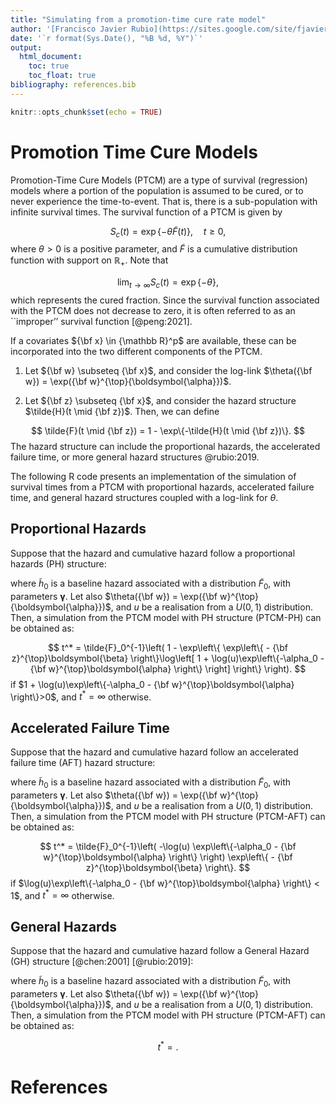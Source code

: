 ```yaml
---
title: "Simulating from a promotion-time cure rate model"
author: '[Francisco Javier Rubio](https://sites.google.com/site/fjavierrubio67/)'
date: '`r format(Sys.Date(), "%B %d, %Y")`'
output:
  html_document:
    toc: true
    toc_float: true
bibliography: references.bib
---
```


```r
knitr::opts_chunk$set(echo = TRUE)
```

# Promotion Time Cure Models

Promotion-Time Cure Models (PTCM) are a type of survival (regression) models where a portion of the population is assumed to be cured, or to never experience the time-to-event. That is, there is a sub-population with infinite survival times. The survival function of a PTCM is given by

$$
S_c(t) = \exp\left\{ -\theta \tilde{F}(t) \right\}, \quad t \geq 0,
$$
where $\theta>0$ is a positive parameter, and $\tilde{F}$ is a cumulative distribution function with support on ${\mathbb R}_+$. Note that 

$$
\lim_{t\to\infty} S_c(t) = \exp\{-\theta\},
$$
which represents the cured fraction. Since the survival function associated with the PTCM does not decrease to zero, it is often referred to as an ``improper'' survival function [@peng:2021]. 

If a covariates ${\bf x} \in {\mathbb R}^p$ are available, these can be incorporated into the two different components of the PTCM.

1. Let ${\bf w} \subseteq {\bf x}$, and consider the log-link $\theta({\bf w}) = \exp({\bf w}^{\top}{\boldsymbol{\alpha}})$.

2. Let ${\bf z} \subseteq {\bf x}$, and consider the hazard structure $\tilde{H}(t \mid {\bf z})$. Then, we can define 

$$
\tilde{F}(t \mid {\bf z}) = 1 - \exp\{-\tilde{H}(t \mid {\bf z})\}.
$$
The hazard structure can include the proportional hazards, the accelerated failure time, or more general hazard structures @rubio:2019.

The following R code presents an implementation of the simulation of survival times from a PTCM with proportional hazards, accelerated failure time, and general hazard structures coupled with a log-link for $\theta$.


## Proportional Hazards

Suppose that the hazard and cumulative hazard follow a proportional hazards (PH) structure:

\begin{align}
\tilde{h}(t \mid {\bf z}) &= \tilde{h}_0(t \mid \boldsymbol{\gamma}) \exp\{{\bf z}^{\top} \boldsymbol{\beta}\}, \\
\tilde{H}(t \mid {\bf z}) &= \tilde{H}_0(t \mid \boldsymbol{\gamma}) \exp\{{\bf z}^{\top} \boldsymbol{\beta}\},
\end{align}

where $\tilde{h}_0$ is a baseline hazard associated with a distribution $\tilde{F}_0$, with parameters $\boldsymbol{\gamma}$. Let also $\theta({\bf w}) = \exp({\bf w}^{\top}{\boldsymbol{\alpha}})$, and $u$ be a realisation from a $U(0,1)$ distribution. Then, a simulation from the PTCM model with PH structure (PTCM-PH) can be obtained as:

$$
t^* = \tilde{F}_0^{-1}\left( 1 - \exp\left\{ \exp\left\{ - {\bf z}^{\top}\boldsymbol{\beta} \right\}\log\left[ 1 + \log(u)\exp\left\{-\alpha_0 - {\bf w}^{\top}\boldsymbol{\alpha}  \right\} \right] \right\}  \right).
$$
if $1 + \log(u)\exp\left\{-\alpha_0 - {\bf w}^{\top}\boldsymbol{\alpha}  \right\}>0$, and $t^*=\infty$ otherwise.


## Accelerated Failure Time

Suppose that the hazard and cumulative hazard follow an accelerated failure time (AFT) hazard structure:

\begin{align}
\tilde{h}(t \mid {\bf z}) &= \tilde{h}_0(t \exp\{{\bf z}^{\top} \boldsymbol{\beta}\} \mid \boldsymbol{\gamma}) \exp\{{\bf z}^{\top} \boldsymbol{\beta}\}, \\
\tilde{H}(t \mid {\bf z}) &= \tilde{H}_0(t \exp\{{\bf z}^{\top} \boldsymbol{\beta}\} \mid \boldsymbol{\gamma}) ,
\end{align}

where $\tilde{h}_0$ is a baseline hazard associated with a distribution $\tilde{F}_0$, with parameters $\boldsymbol{\gamma}$. Let also $\theta({\bf w}) = \exp({\bf w}^{\top}{\boldsymbol{\alpha}})$, and $u$ be a realisation from a $U(0,1)$ distribution. Then, a simulation from the PTCM model with PH structure (PTCM-AFT) can be obtained as:

$$
t^* = \tilde{F}_0^{-1}\left( -\log(u) \exp\left\{-\alpha_0 - {\bf w}^{\top}\boldsymbol{\alpha}  \right\} \right)  \exp\left\{ - {\bf z}^{\top}\boldsymbol{\beta} \right\}.
$$
if $\log(u)\exp\left\{-\alpha_0 - {\bf w}^{\top}\boldsymbol{\alpha}  \right\} < 1$, and $t^*=\infty$ otherwise.

## General Hazards

Suppose that the hazard and cumulative hazard follow a General Hazard (GH) structure [@chen:2001] [@rubio:2019]:

\begin{align}
\tilde{h}(t \mid {\bf z}) &= \tilde{h}_0(t \exp\{{\bf z}^{\top} \boldsymbol{\eta}\} \mid \boldsymbol{\gamma}) \exp\{{\bf z}^{\top} \boldsymbol{\beta}\}, \\
\tilde{H}(t \mid {\bf z}) &= \tilde{H}_0(t \exp\{{\bf z}^{\top} \boldsymbol{\eta}\} \mid \boldsymbol{\gamma})  \exp\{{\bf z}^{\top} \boldsymbol{\beta} - {\bf z}^{\top} \boldsymbol{\eta}\}\},
\end{align}

where $\tilde{h}_0$ is a baseline hazard associated with a distribution $\tilde{F}_0$, with parameters $\boldsymbol{\gamma}$. Let also $\theta({\bf w}) = \exp({\bf w}^{\top}{\boldsymbol{\alpha}})$, and $u$ be a realisation from a $U(0,1)$ distribution. Then, a simulation from the PTCM model with PH structure (PTCM-AFT) can be obtained as:

$$
t^* = .
$$

# References